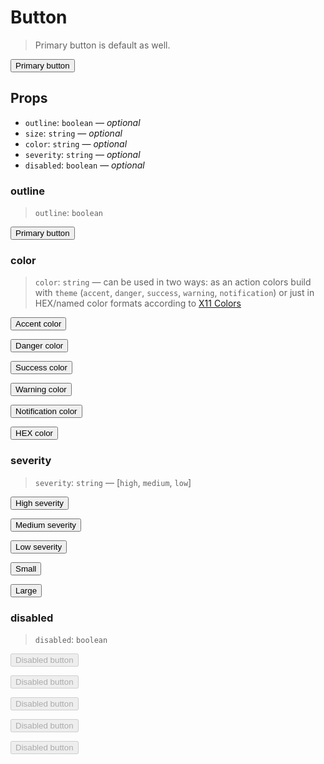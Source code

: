 
<Meta title="Components/Button" component={Button} />

# Button

> Primary button is default as well.

<Preview>
  <Story name="primary/default">
    <Button>Primary button</Button>
  </Story>
</Preview>

## Props

- `outline`: `boolean` — _optional_
- `size`: `string` — _optional_
- `color`: `string` — _optional_
- `severity`: `string` — _optional_
- `disabled`: `boolean` — _optional_

### outline

> `outline`: `boolean`

<Preview>
  <Story name="outline/secondary">
    <Button outline>Primary button</Button>
  </Story>
</Preview>

### color

> `color`: `string` — can be used in two ways: as an action colors build with `theme` (`accent`, `danger`, `success`, `warning`, `notification`) or just in HEX/named color formats according to [X11 Colors](https://en.wikipedia.org/wiki/X11_color_names)

<Preview>
  <Story name="color">
    <Container>
      <p>
        <Button color="accent">Accent color</Button>
      </p>
      <p>
        <Button color="danger">Danger color</Button>
      </p>
      <p>
        <Button color="success">Success color</Button>
      </p>
      <p>
        <Button color="warning">Warning color</Button>
      </p>
      <p>
        <Button color="notification">Notification color</Button>
      </p>
      <p>
        <Button color="#FF1493">HEX color</Button>
      </p>
    </Container>
  </Story>
</Preview>

### severity

> `severity`: `string` — [`high`, `medium`, `low`]

<Preview>
  <Story name="severity">
    <Container>
      <p>
        <Button severity="high">High severity</Button>
      </p>
      <p>
        <Button severity="medium">Medium severity</Button>
      </p>
      <p>
        <Button severity="low">Low severity</Button>
      </p>
    </Container>
  </Story>
</Preview>

<Preview>
  <Story name="size">
    <Container>
      <p>
        <Button size="small">Small</Button>
      </p>
      <p>
        <Button size="large">Large</Button>
      </p>
    </Container>
  </Story>
</Preview>

### disabled

> `disabled`: `boolean`

<Preview>
  <Story name="disabled">
    <Container>
      <p>
        <Button disabled>Disabled button</Button>
      </p>
      <p>
        <Button outline disabled>
          Disabled button
        </Button>
      </p>
      <p>
        <Button severity="low" disabled>
          Disabled button
        </Button>
      </p>
      <p>
        <Button color="warning" disabled>
          Disabled button
        </Button>
      </p>
      <p>
        <Button color="#FF1493" disabled>
          Disabled button
        </Button>
      </p>
    </Container>
  </Story>
</Preview>
